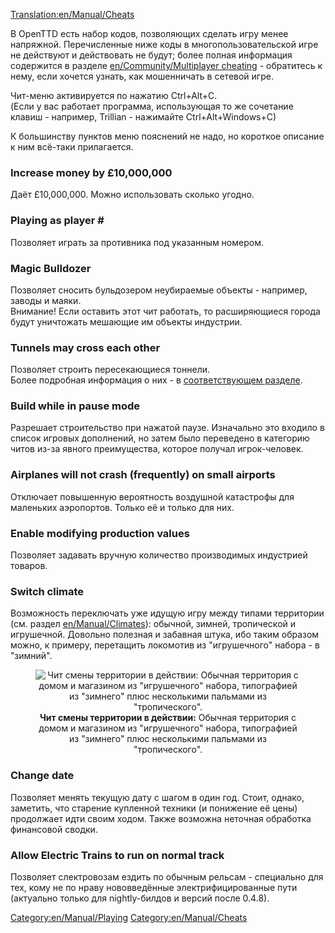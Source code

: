 [[Translation:en/Manual/Cheats]]
{{en/Warning| Учти, что ты cобираешься прибегнуть к неспортивным методам. Подобное деяние покроет тебя вечным позором (если кто-нибудь узнает)!}}

В OpenTTD есть набор кодов, позволяющих сделать игру менее напряжной. Перечисленные ниже коды в многопользовательской игре не действуют и действовать не будут; более полная информация содержится в разделе [[en/Community/Multiplayer cheating]] - обратитесь к нему, если хочется узнать, как мошенничать в сетевой игре.

Чит-меню активируется по нажатию Ctrl+Alt+C.<br>
(Если у вас работает программа, использующая то же сочетание клавиш - например, Trillian - нажимайте Ctrl+Alt+Windows+C)



К большинству пунктов меню пояснений не надо, но короткое описание к ним всё-таки прилагается.

===Increase money by £10,000,000===
Даёт £10,000,000. Можно использовать сколько угодно.

===Playing as player #===
Позволяет играть за противника под указанным номером.

===Magic Bulldozer===
Позволяет сносить бульдозером неубираемые объекты - например, заводы и маяки.<br>
Внимание! Если оставить этот чит работать, то расширяющиеся города будут уничтожать мешающие им объекты индустрии.

===Tunnels may cross each other===
Позволяет строить пересекающиеся тоннели.<br>
Более подробная информация о них - в [[en/Crossing tunnels(ru)|соответствующем разделе]].

===Build while in pause mode===
Разрешает строительство при нажатой паузе.
Изначально это входило в список игровых дополнений, но затем было переведено в категорию читов из-за явного преимущества, которое получал игрок-человек.

===Airplanes will not crash (frequently) on small airports===
Отключает повышенную вероятность воздушной катастрофы для маленьких аэропортов. Только её и только для них.

===Enable modifying production values===
Позволяет задавать вручную количество производимых индустрией товаров.

===Switch climate===
Возможность переключать уже идущую игру между типами территории (см. раздел [[en/Manual/Climates]]): обычной, зимней, тропической и игрушечной. Довольно полезная и забавная штука, ибо таким образом можно, к примеру, перетащить локомотив из "игрушечного" набора - в "зимний".

<center>[[File:en/Manual/Switch climate.png|center|frame|'''Чит смены территории в действии:''' Обычная территория с домом и магазином из "игрушечного" набора, типографией из "зимнего" плюс несколькими пальмами из "тропического".]]</center>


===Change date===
Позволяет менять текущую дату с шагом в один год.
Стоит, однако, заметить, что старение купленной техники (и понижение её цены) продолжает идти своим ходом. Также возможна неточная обработка финансовой сводки.

===Allow Electric Trains to run on normal track===
Позволяет слектровозам ездить по обычным рельсам - специально для тех, кому не по нраву нововведённые электрифицированные пути (актуально только для nightly-билдов и версий после 0.4.8).

[[Category:en/Manual/Playing]]
[[Category:en/Manual/Cheats]]